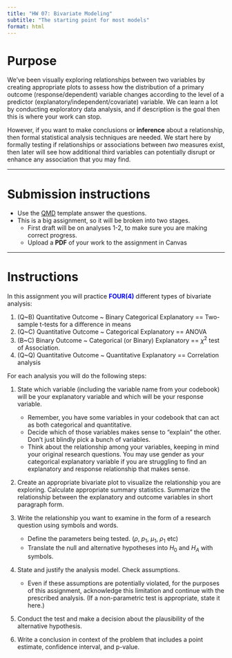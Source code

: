 ```yaml
---
title: "HW 07: Bivariate Modeling"
subtitle: "The starting point for most models"
format: html
---
```


# Purpose
We've been visually exploring relationships between two variables by creating appropriate plots to assess how the distribution of a primary outcome (response/dependent) variable changes according to the level of a predictor (explanatory/independent/covariate) variable. We can learn a lot by conducting exploratory data analysis, and if description is the goal then this is where your work can stop. 

However, if you want to make conclusions or **inference** about a relationship, then formal statistical analysis techniques are needed. We start here by formally testing if relationships or associations between *two* measures exist, then later will see how additional third variables can potentially disrupt or enhance any association that you may find. 


----

# Submission instructions

* Use the [QMD](_templates/hw07_biv_modeling_template.qmd) template answer the questions. 
* This is a big assignment, so it will be broken into two stages. 
    - First draft will be on analyses 1-2, to make sure you are making correct progress. 
    - Upload a **PDF** of your work to the assignment in Canvas
    
----

# Instructions 

In this assignment you will practice <span style="color:blue">**FOUR(4)**</span> different types of bivariate analysis: 

1. (Q~B) Quantitative Outcome ~ Binary Categorical Explanatory == Two-sample t-tests for a difference in means
2. (Q~C) Quantitative Outcome ~ Categorical Explanatory == ANOVA
3. (B~C) Binary Outcome ~ Categorical (or Binary) Explanatory ==  $\chi^{2}$ test of Association.
4. (Q~Q) Quantitative Outcome ~ Quantitative Explanatory == Correlation analysis

For each analysis you will do the following steps: 

1. State which variable (including the variable name from your codebook) will be your explanatory variable and which will be your response variable. 
    - Remember, you have some variables in your codebook that can act as both categorical and quantitative. 
    - Decide which of those variables makes sense to “explain” the other. Don’t just blindly pick a bunch of variables. 
    - Think about the relationship among your variables, keeping in mind your original research questions. You may use gender as your categorical explanatory variable if you are struggling to find an explanatory and response relationship that makes sense.
    
2. Create an appropriate bivariate plot to visualize the relationship you are exploring. Calculate appropriate summary statistics. Summarize the relationship between the explanatory and outcome variables in short paragraph form. 

3. Write the relationship you want to examine in the form of a research question using symbols and words.
    - Define the parameters being tested. ($\rho$, $p_{1}$, $\mu_{1}$, $\rho_{1}$ etc)
    - Translate the null and alternative hypotheses into $H_{0}$ and $H_{A}$ with symbols. 

4. State and justify the analysis model. Check assumptions.
    - Even if these assumptions are potentially violated, for the purposes of this assignment, acknowledge this limitation and continue with the prescribed analysis. (If a non-parametric test is appropriate, state it here.)
  
5. Conduct the test and make a decision about the plausibility of the alternative hypothesis.


6. Write a conclusion in context of the problem that includes a point estimate, confidence interval, and p-value.  
